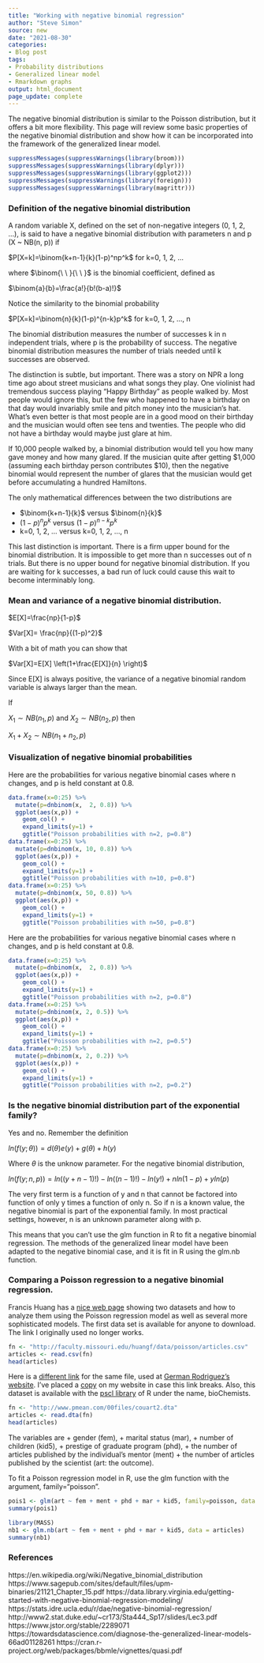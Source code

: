 ```yaml
---
title: "Working with negative binomial regression"
author: "Steve Simon"
source: new
date: "2021-08-30"
categories:
- Blog post
tags:
- Probability distributions
- Generalized linear model
- Rmarkdown graphs
output: html_document
page_update: complete
---
```


The negative binomial distribution is similar to the Poisson distribution, but it offers a bit more flexibility. This page will review some basic properties of the negative binomial distribution and show how it can be incorporated into the framework of the generalized linear model.

```r
suppressMessages(suppressWarnings(library(broom)))
suppressMessages(suppressWarnings(library(dplyr)))
suppressMessages(suppressWarnings(library(ggplot2)))
suppressMessages(suppressWarnings(library(foreign)))
suppressMessages(suppressWarnings(library(magrittr)))
```

<!---More--->

### Definition of the negative binomial distribution

A random variable X, defined on the set of non-negative integers (0, 1, 2, ...), is said to have a negative binomial distribution with parameters n and p (X ~ NB(n, p)) if

$P[X=k]=\binom{k+n-1}{k}(1-p)^np^k$ for k=0, 1, 2, ...

where $\binom{\ \ }{\ \ }$ is the binomial coefficient, defined as 

$\binom{a}{b}=\frac{a!}{b!(b-a)!}$

Notice the similarity to the binomial probability

$P[X=k]=\binom{n}{k}(1-p)^{n-k}p^k$ for k=0, 1, 2, ..., n

The binomial distribution measures the number of successes k in n independent trials, where p is the probability of success. The negative binomial distribution measures the number of trials needed until k successes are observed.

The distinction is subtle, but important. There was a story on NPR a long time ago about street musicians and what songs they play. One violinist had tremendous success playing "Happy Birthday" as people walked by. Most people would ignore this, but the few who happened to have a birthday on that day would invariably smile and pitch money into the musician's hat. What's even better is that most people are in a good mood on their birthday and the musician would often see tens and twenties. The people who did not have a birthday would maybe just glare at him.

If 10,000 people walked by, a binomial distribution would tell you how many gave money and how many glared. If the musician quite after getting $1,000 (assuming each birthday person contributes $10), then the negative binomial would represent the number of glares that the musician would get before accumulating a hundred Hamiltons.

The only mathematical differences between the two distributions are 

+ $\binom{k+n-1}{k}$ versus $\binom{n}{k}$
+ $(1-p)^np^k$ versus $(1-p)^{n-k}p^k$
+ k=0, 1, 2, ... versus k=0, 1, 2, ..., n

This last distinction is important. There is a firm upper bound for the binomial distribution. It is impossible to get more than n successes out of n trials. But there is no upper bound for negative binomial distribution. If you are waiting for k successes, a bad run of luck could cause this wait to become interminably long.

### Mean and variance of a negative binomial distribution.

$E[X]=\frac{np}{1-p}$

$Var[X]= \frac{np}{(1-p)^2}$

With a bit of math you can show that 

$Var[X]=E[X] \left(1+\frac{E[X]}{n} \right)$

Since E[X] is always positive, the variance of a negative binomial random variable is always larger than the mean.

If

$X_1 \sim NB(n_1, p)$ and $X_2 \sim NB(n_2, p)$ then

$X_1+X_2 \sim NB(n_1+n_2, p)$

### Visualization of negative binomial probabilities

Here are the probabilities for various negative binomial cases where n changes, and p is held constant at 0.8.

```r
data.frame(x=0:25) %>%
  mutate(p=dnbinom(x,  2, 0.8)) %>%
  ggplot(aes(x,p)) +
    geom_col() +
    expand_limits(y=1) +
    ggtitle("Poisson probabilities with n=2, p=0.8")
data.frame(x=0:25) %>%
  mutate(p=dnbinom(x, 10, 0.8)) %>%
  ggplot(aes(x,p)) +
    geom_col() +
    expand_limits(y=1) +
    ggtitle("Poisson probabilities with n=10, p=0.8")
data.frame(x=0:25) %>%
  mutate(p=dnbinom(x, 50, 0.8)) %>%
  ggplot(aes(x,p)) +
    geom_col() +
    expand_limits(y=1) +
    ggtitle("Poisson probabilities with n=50, p=0.8")
```

Here are the probabilities for various negative binomial cases where n changes, and p is held constant at 0.8.

```r
data.frame(x=0:25) %>%
  mutate(p=dnbinom(x,  2, 0.8)) %>%
  ggplot(aes(x,p)) +
    geom_col() +
    expand_limits(y=1) +
    ggtitle("Poisson probabilities with n=2, p=0.8")
data.frame(x=0:25) %>%
  mutate(p=dnbinom(x, 2, 0.5)) %>%
  ggplot(aes(x,p)) +
    geom_col() +
    expand_limits(y=1) +
    ggtitle("Poisson probabilities with n=2, p=0.5")
data.frame(x=0:25) %>%
  mutate(p=dnbinom(x, 2, 0.2)) %>%
  ggplot(aes(x,p)) +
    geom_col() +
    expand_limits(y=1) +
    ggtitle("Poisson probabilities with n=2, p=0.2")
```

### Is the negative binomial distribution part of the exponential family?

Yes and no. Remember the definition

$ln(f(y; \theta))=d(\theta)e(y)+g(\theta)+h(y)$

Where $\theta$ is the unknow parameter. For the negative binomial distribution,

$ln(f(y; n, p))=ln((y+n-1)!) - ln((n-1)!) -ln(y!) + n ln(1-p) + y ln(p)$

The very first term is a function of y and n that cannot be factored into function of only y times a function of only n. So if n is a known value, the negative binomial is part of the exponential family. In most practical settings, however, n is an unknown parameter along with p. 

This means that you can't use the glm function in R to fit a negative binomial regression. The methods of the generalized linear model have been adapted to the negative binomial case, and it is fit in R using the glm.nb function.

### Comparing a Poisson regression to a negative binomial regression.

Francis Huang has a [nice web page][hua1] showing two datasets and how to analyze them using the Poisson regression model as well as several more sophisticated models. The first data set is available for anyone to download. The link I originally used no longer works.

```r
fn <- "http://faculty.missouri.edu/huangf/data/poisson/articles.csv"
articles <- read.csv(fn)
head(articles)
```

Here is a [different link][rod3] for the same file, used at [German Rodriguez's website][rod2]. I've placed a [copy][sim3] on my website in case this link breaks. Also, this dataset is available with the [pscl library][zei1] of R under the name, bioChemists.

```r
fn <- "http://www.pmean.com/00files/couart2.dta"
articles <- read.dta(fn)
head(articles)
```

[hua1]: https://francish.netlify.app/post/poisson-and-negative-binomial-regression-using-r/
[rod2]: https://data.princeton.edu/wws509/r/overdispersion
[rod3]: http://www.pmean.com/00files/couart2.dta
[sim3]: http://www.pmean.com/00files/couart2.dta
[zei1]: https://cran.r-project.org/web/packages/pscl/vignettes/countreg.pdf

The variables are
+ gender (fem),
+ marital status (mar),
+ number of children (kid5),
+ prestige of graduate program (phd), 
+ the number of articles published by the individual's mentor (ment)
+ the number of articles published by the scientist (art: the outcome).

To fit a Poisson regression model in R, use the glm function with the argument, family="poisson".

```r
pois1 <- glm(art ~ fem + ment + phd + mar + kid5, family=poisson, data = articles)
summary(pois1)
```


```r
library(MASS)
nb1 <- glm.nb(art ~ fem + ment + phd + mar + kid5, data = articles)
summary(nb1)
```


### References

https://en.wikipedia.org/wiki/Negative_binomial_distribution
https://www.sagepub.com/sites/default/files/upm-binaries/21121_Chapter_15.pdf
https://data.library.virginia.edu/getting-started-with-negative-binomial-regression-modeling/
https://stats.idre.ucla.edu/r/dae/negative-binomial-regression/
http://www2.stat.duke.edu/~cr173/Sta444_Sp17/slides/Lec3.pdf
https://www.jstor.org/stable/2289071
https://towardsdatascience.com/diagnose-the-generalized-linear-models-66ad01128261
https://cran.r-project.org/web/packages/bbmle/vignettes/quasi.pdf


[hua1]: https://francish.netlify.app/post/poisson-and-negative-binomial-regression-using-r/

